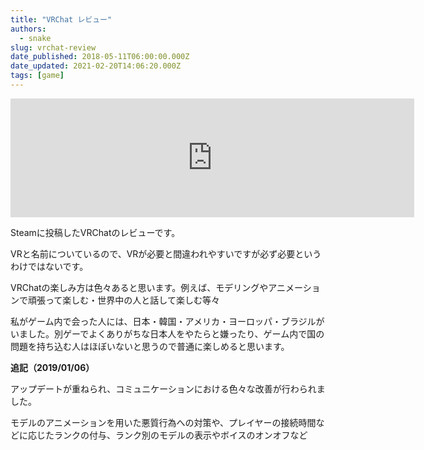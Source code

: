 ```yaml
---
title: "VRChat レビュー"
authors:
  - snake
slug: vrchat-review
date_published: 2018-05-11T06:00:00.000Z
date_updated: 2021-02-20T14:06:20.000Z
tags: [game]
---
```


<iframe src="https://store.steampowered.com/widget/543900/" frameborder="0" width="646" height="190"></iframe>

Steamに投稿したVRChatのレビューです。

VRと名前についているので、VRが必要と間違われやすいですが必ず必要というわけではないです。

VRChatの楽しみ方は色々あると思います。例えば、モデリングやアニメーションで頑張って楽しむ・世界中の人と話して楽しむ等々

私がゲーム内で会った人には、日本・韓国・アメリカ・ヨーロッパ・ブラジルがいました。別ゲーでよくありがちな日本人をやたらと嫌ったり、ゲーム内で国の問題を持ち込む人はほぼいないと思うので普通に楽しめると思います。

**追記（2019/01/06）**

アップデートが重ねられ、コミュニケーションにおける色々な改善が行わられました。

モデルのアニメーションを用いた悪質行為への対策や、プレイヤーの接続時間などに応じたランクの付与、ランク別のモデルの表示やボイスのオンオフなど
